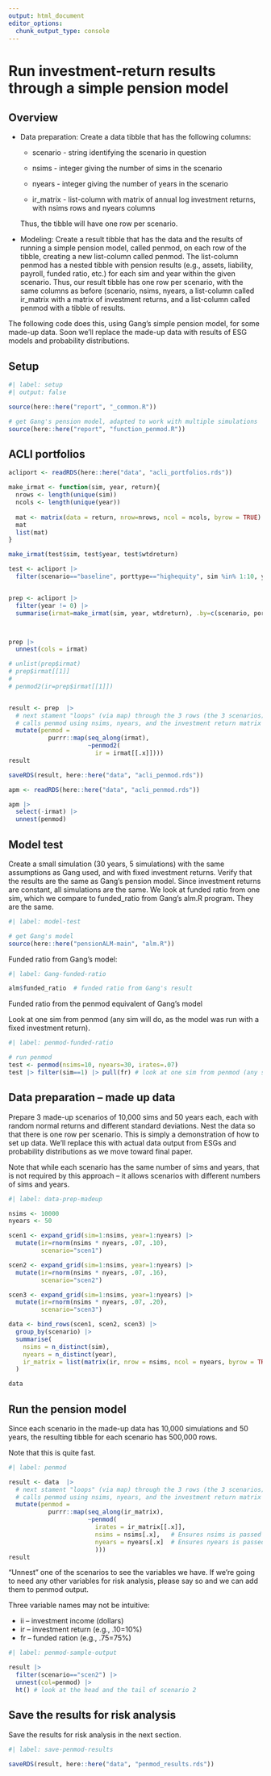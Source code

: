 ```yaml
---
output: html_document
editor_options: 
  chunk_output_type: console
---
```


# Run investment-return results through a simple pension model

## Overview

-   Data preparation: Create a data tibble that has the following columns:

    -   scenario - string identifying the scenario in question

    -   nsims - integer giving the number of sims in the scenario

    -   nyears - integer giving the number of years in the scenario

    -   ir_matrix - list-column with matrix of annual log investment returns, with nsims rows and nyears columns

    Thus, the tibble will have one row per scenario.
    
-   Modeling: Create a result tibble that has the data and the results of running a simple pension model, called penmod, on each row of the tibble, creating a new list-column called penmod. The list-column  penmod has a nested tibble with pension results (e.g., assets, liability, payroll, funded ratio, etc.) for each sim and year within the given scenario. Thus, our result tibble has one row per scenario, with the same columns as before (scenario, nsims, nyears, a list-column called ir_matrix with a matrix of investment returns, and a list-column called penmod with a tibble of results.


The following code does this, using Gang's simple pension model, for some made-up data. Soon we'll replace the made-up data with results of ESG models and probability distributions.


## Setup

```r
#| label: setup
#| output: false

source(here::here("report", "_common.R"))

# get Gang's pension model, adapted to work with multiple simulations
source(here::here("report", "function_penmod.R")) 

```


## ACLI portfolios

```r

acliport <- readRDS(here::here("data", "acli_portfolios.rds"))

```


```r

make_irmat <- function(sim, year, return){
  nrows <- length(unique(sim))
  ncols <- length(unique(year))
  
  mat <- matrix(data = return, nrow=nrows, ncol = ncols, byrow = TRUE)
  mat
  list(mat)
}

make_irmat(test$sim, test$year, test$wtdreturn)

test <- acliport |>
  filter(scenario=="baseline", porttype=="highequity", sim %in% 1:10, year %in% 0:5)


prep <- acliport |>
  filter(year != 0) |> 
  summarise(irmat=make_irmat(sim, year, wtdreturn), .by=c(scenario, porttype))



prep |> 
  unnest(cols = irmat)

# unlist(prep$irmat)
# prep$irmat[[1]]
# 
# penmod2(ir=prep$irmat[[1]])


result <- prep  |> 
  # next stament "loops" (via map) through the 3 rows (the 3 scenarios), and for each row it
  # calls penmod using nsims, nyears, and the investment return matrix for the scenario in the row
  mutate(penmod = 
           purrr::map(seq_along(irmat),
                      ~penmod2(
                        ir = irmat[[.x]])))
result

saveRDS(result, here::here("data", "acli_penmod.rds"))

```


```r

apm <- readRDS(here::here("data", "acli_penmod.rds"))

apm |> 
  select(-irmat) |> 
  unnest(penmod)


```




## Model test

Create a small simulation (30 years, 5 simulations) with the same assumptions as Gang used, and with fixed investment returns. Verify that the results are the same as Gang's pension model. Since investment returns are constant, all simulations are the same. We look at funded ratio from one sim, which we compare to funded_ratio from Gang's alm.R program. They are the same.

```r
#| label: model-test

# get Gang's model
source(here::here("pensionALM-main", "alm.R"))

```

Funded ratio from Gang's model:

```r
#| label: Gang-funded-ratio

alm$funded_ratio  # funded ratio from Gang's result
```

Funded ratio from the penmod equivalent of Gang's model

Look at one sim from penmod (any sim will do, as the model was run with a fixed investment return).

```r
#| label: penmod-funded-ratio

# run penmod
test <- penmod(nsims=10, nyears=30, irates=.07)
test |> filter(sim==1) |> pull(fr) # look at one sim from penmod (any sim will do)

```





## Data preparation -- made up data

Prepare 3 made-up scenarios of 10,000 sims and 50 years each, each with random normal returns and different standard deviations. Nest the data so that there is one row per scenario. This is simply a demonstration of how to set up data. We'll replace this with actual data output from ESGs and probability distributions as we move toward final paper.

Note that while each scenario has the same number of sims and years, that is not required by this approach -- it allows scenarios with different numbers of sims and years.

```r
#| label: data-prep-madeup

nsims <- 10000
nyears <- 50

scen1 <- expand_grid(sim=1:nsims, year=1:nyears) |> 
  mutate(ir=rnorm(nsims * nyears, .07, .10),
         scenario="scen1")

scen2 <- expand_grid(sim=1:nsims, year=1:nyears) |> 
  mutate(ir=rnorm(nsims * nyears, .07, .16),
         scenario="scen2")

scen3 <- expand_grid(sim=1:nsims, year=1:nyears) |> 
  mutate(ir=rnorm(nsims * nyears, .07, .20),
         scenario="scen3")

data <- bind_rows(scen1, scen2, scen3) |> 
  group_by(scenario) |> 
  summarise(
    nsims = n_distinct(sim),
    nyears = n_distinct(year),
    ir_matrix = list(matrix(ir, nrow = nsims, ncol = nyears, byrow = TRUE))
  )

data

```


## Run the pension model

Since each scenario in the made-up data has 10,000 simulations and 50 years, the resulting tibble for each scenario has 500,000 rows.

Note that this is quite fast. 

```r
#| label: penmod

result <- data  |> 
  # next stament "loops" (via map) through the 3 rows (the 3 scenarios), and for each row it
  # calls penmod using nsims, nyears, and the investment return matrix for the scenario in the row
  mutate(penmod = 
           purrr::map(seq_along(ir_matrix),
                      ~penmod(
                        irates = ir_matrix[[.x]],
                        nsims = nsims[.x],   # Ensures nsims is passed as a scalar
                        nyears = nyears[.x]  # Ensures nyears is passed as a scalar
                        )))
result

```

"Unnest" one of the scenarios to see the variables we have. If we're going to need any other variables for risk analysis, please say so and we can add them to penmod output.

Three variable names may not be intuitive:

-   ii -- investment income (dollars)
-   ir -- investment return (e.g., .10=10%)
-   fr -- funded ration (e.g., .75=75%)

```r
#| label: penmod-sample-output

result |> 
  filter(scenario=="scen2") |> 
  unnest(col=penmod) |> 
  ht() # look at the head and the tail of scenario 2

```

## Save the results for risk analysis

Save the results for risk analysis in the next section.

```r
#| label: save-penmod-results

saveRDS(result, here::here("data", "penmod_results.rds"))

```

